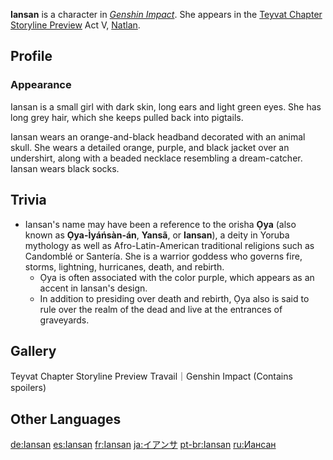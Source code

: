 {{Character Infobox
|image            = Iansan Portrait.png
|type             = Mentioned
|name             = Iansan
|weapon           = 
|quality           = 
|title            = 
|title2           = 
|title3           = 
|birthday         = 
|region           = Natlan
|location         = None
|affiliation      = 
|voiceEN          = 
|voiceCN          = 
|voiceJP          = 
}}
'''Iansan''' is a character in ''[[Genshin Impact]]''. She appears in the [[Teyvat Chapter Storyline Preview: Travail|Teyvat Chapter Storyline Preview]] Act V, [[Natlan]].

==Profile==
<!--
''(To be added)''

===Personality===
''(To be added)''
-->
===Appearance===
Iansan is a small girl with dark skin, long ears and light green eyes. She has long grey hair, which she keeps pulled back into pigtails.

Iansan wears an orange-and-black headband decorated with an animal skull. She wears a detailed orange, purple, and black jacket over an undershirt, along with a beaded necklace resembling a dream-catcher. Iansan wears black socks.

==Trivia==
*Iansan's name may have been a reference to the orisha '''Ọya''' (also known as '''Ọya-Ìyáńsàn-án''', '''Yansã''', or '''Iansan'''), a deity in Yoruba mythology as well as Afro-Latin-American traditional religions such as Candomblé or Santería. She is a warrior goddess who governs fire, storms, lightning, hurricanes, death, and rebirth.
**Ọya is often associated with the color purple, which appears as an accent in Iansan's design.
**In addition to presiding over death and rebirth, Ọya also is said to rule over the realm of the dead and live at the entrances of graveyards.

==Gallery==
<gallery>
Teyvat Chapter Storyline Preview Travail｜Genshin Impact (Contains spoilers)
</gallery>

==Other Languages==
{{Other Languages|default_hidden = 1
|en      = Iansan
|zhs     = 伊安珊
|zhs_rm  = Yī'ānshān
|zht     = 伊安珊
|zht_rm  = Yī'ānshān
|ja      = イアンサ
|ja_rm   = Iansa
|ko      = 얀사
|ko_rm   = Yansa
|es      = Iansan
|fr      = Iansan
|ru      = Иансан
|th      = Iansan
|vi      = Iansan
|de      = Iansan
|id      = Iansan
|pt      = Iansan
|tr      = 
|it      = 
}}

[[de:Iansan]]
[[es:Iansan]]
[[fr:Iansan]]
[[ja:イアンサ]]
[[pt-br:Iansan]]
[[ru:Иансан]]
